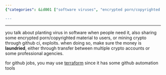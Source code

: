 ```yaml
---
{"categories": &id001 ["software viruses", "encrypted porn/copyrighted material sharing", "cryptocurrency mining through GitHub", "money laundering", "GitHub automation with Terraform", "detecting malicious activities", "online security"], "category": "Software Security", "date": "2022-12-11 23:48:25", "description": "This text highlights various methods for carrying out malicious activities online, including planting viruses in software, sharing encrypted adult content and copyrighted material, and mining cryptocurrency through GitHub. The importance of money laundering to avoid detection is stressed, and the use of Terraform for automating GitHub tasks is suggested.", "tags": *id001, "title": "Badass Tricks, Earning Plans"}

---
```


------

you talk about planting virus in software when people need it, also sharing some encrypted porn/copyrighted material to users, or mining crypto through github ci, exploits. when doing so, make sure the money is **laundried**, either through transfer between multiple crypto accounts or some professional agencies.

for github jobs, you may use [terraform](https://registry.terraform.io/search/modules?q=github) since it has some github automation tools

